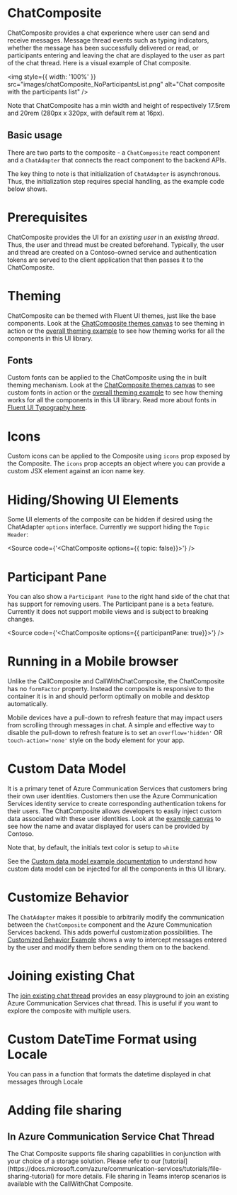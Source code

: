 

<Meta title="Composites/ChatComposite/Try Chat Composite" />

# ChatComposite

ChatComposite provides a chat experience where user can send and receive messages. Message thread events such as
typing indicators, whether the message has been successfully delivered or read, or participants entering and
leaving the chat are displayed to the user as part of the chat thread. Here is a visual example of Chat
composite.

<img
  style={{ width: '100%' }}
  src="images/chatComposite_NoParticipantsList.png"
  alt="Chat composite with the participants list"
/>

Note that ChatComposite has a min width and height of respectively 17.5rem and 20rem (280px x 320px, with
default rem at 16px).

## Basic usage

There are two parts to the composite - a `ChatComposite` react component and a `ChatAdapter` that connects the
react component to the backend APIs.

The key thing to note is that initialization of `ChatAdapter` is asynchronous. Thus, the initialization step
requires special handling, as the example code below shows.

<Source code={ContainerText} />

# Prerequisites

ChatComposite provides the UI for an _existing user_ in an _existing thread_. Thus, the user and thread must be
created beforehand. Typically, the user and thread are created on a Contoso-owned service and authentication
tokens are served to the client application that then passes it to the ChatComposite.

# Theming

ChatComposite can be themed with Fluent UI themes, just like the base components. Look at the [ChatComposite
themes canvas](./?path=/story/composites-chat-themeexample--theme-example) to see theming in action or the
[overall theming example](./?path=/story/theming--page) to see how theming works for all the components in
this UI library.

## Fonts

Custom fonts can be applied to the ChatComposite using the in built theming mechanism. Look at the
[ChatComposite themes canvas](./?path=/story/composites-chat-themeexample--theme-example) to see custom fonts
in action or the [overall theming example](./?path=/story/theming--page) to see how theming works for all the
components in this UI library. Read more about fonts in [Fluent UI Typography
here](https://developer.microsoft.com/fluentui#/styles/web/typography).

# Icons

Custom icons can be applied to the Composite using `icons` prop exposed by the Composite. The `icons` prop
accepts an object where you can provide a custom JSX element against an icon name key.

# Hiding/Showing UI Elements

Some UI elements of the composite can be hidden if desired using the ChatAdapter `options` interface. Currently
we support hiding the `Topic Header`:

<Source code={'<ChatComposite options={{ topic: false}}>'} />

# Participant Pane

<SingleLineBetaBanner />

You can also show a `Participant Pane` to the right hand side of the chat that has support for removing users.
The Participant pane is a `beta` feature. Currently it does not support mobile views and is subject to breaking
changes.

<Source code={'<ChatComposite options={{ participantPane: true}}>'} />

# Running in a Mobile browser

Unlike the CallComposite and CallWithChatComposite, the ChatComposite has no `formFactor` property. Instead the
composite is responsive to the container it is in and should perform optimally on mobile and desktop
automatically.

Mobile devices have a pull-down to refresh feature that may impact users from scrolling through messages in
chat. A simple and effective way to disable the pull-down to refresh feature is to set an `overflow='hidden'` OR
`touch-action='none'` style on the body element for your app.

# Custom Data Model

It is a primary tenet of Azure Communication Services that customers bring their own user identities.
Customers then use the Azure Communication Services identity service to create corresponding authentication
tokens for their users. The ChatComposite allows developers to easily inject custom data associated with these
user identities. Look at the [example
canvas](./?path=/story/composites-chat-customdatamodelexample--custom-data-model-example) to see how the name
and avatar displayed for users can be provided by Contoso.

Note that, by default, the initials text color is setup to `white`

<Source code={CustomDataModelExampleContainerText} />

See the [Custom data model example documentation](./?path=/docs/customuserdatamodel--page) to understand how
custom data model can be injected for all the components in this UI library.

# Customize Behavior

The `ChatAdapter` makes it possible to arbitrarily modify the communication between the `ChatComposite`
component and the Azure Communication Services backend. This adds powerful customization possibilities. The
[Customized Behavior Example](./?path=/story/composites-chat-custombehaviorexample--custom-behavior-example)
shows a way to intercept messages entered by the user and modify them before sending them on to the backend.

<Source code={CustomBehaviorExampleText} />

# Joining existing Chat

The [join existing chat
thread](./?path=/story/composites-chat-joinexistingchatthread--join-existing-chat-thread) provides an easy
playground to join an existing Azure Communication Services chat thread. This is useful if you want to explore
the composite with multiple users.

# Custom DateTime Format using Locale

<SingleLineBetaBanner />

You can pass in a function that formats the datetime displayed in chat messages through Locale

<Source code={CustomDateTimeFormatExampleText} />

# Adding file sharing

## In Azure Communication Service Chat Thread

<SingleLineBetaBanner />
The Chat Composite supports file sharing capabilities in conjunction with your choice of a storage solution. Please refer
to our [tutorial](https://docs.microsoft.com/azure/communication-services/tutorials/file-sharing-tutorial) for more details.
File sharing in Teams interop scenarios is available with the CallWithChat Composite.
